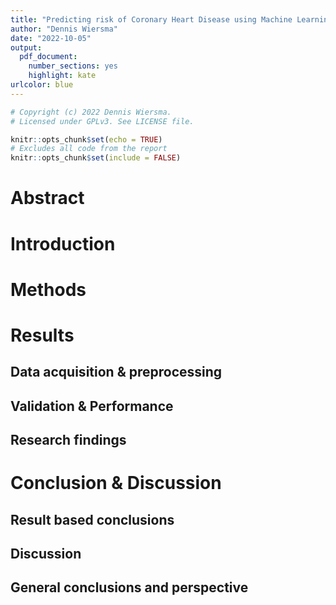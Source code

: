 ```yaml
---
title: "Predicting risk of Coronary Heart Disease using Machine Learning"
author: "Dennis Wiersma"
date: "2022-10-05"
output: 
  pdf_document: 
    number_sections: yes
    highlight: kate
urlcolor: blue
---
```


```r
# Copyright (c) 2022 Dennis Wiersma.
# Licensed under GPLv3. See LICENSE file.
```

```r
knitr::opts_chunk$set(echo = TRUE)
# Excludes all code from the report
knitr::opts_chunk$set(include = FALSE)
```

\newpage

# Abstract
\newpage

\tableofcontents
\newpage

# Introduction
\newpage

# Methods
\newpage

# Results
## Data acquisition & preprocessing
## Validation & Performance
## Research findings
\newpage

# Conclusion & Discussion
## Result based conclusions
## Discussion
## General conclusions and perspective
\newpage
